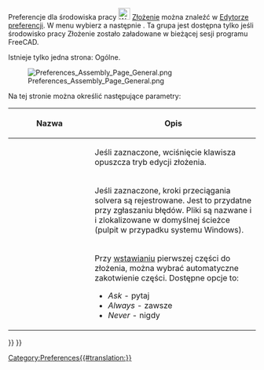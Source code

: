 <languages/>

{{Docnav/pl
|[[Assembly_CreateJointBelt/pl|Utwórz połączenie pasowe]]
|
|[[Assembly_Workbench/pl|środowisko pracy Złożenie]]
|IconL=Assembly_CreateJointBelt.svg
|IconR=
|IconC=Workbench_Assembly.svg
}}

{{TOCright}}

Preferencje dla środowiska pracy [[Image:Workbench_Assembly.svg|24px|link=Assembly_Workbench]] [[Assembly_Workbench/pl|Złożenie]] można znaleźć w [[Preferences_Editor/pl|Edytorze preferencji]]. W menu wybierz {{MenuCommand|Edycja → Preferencje}} a następnie {{MenuCommand|[[Image:Workbench_Assembly.svg|16px]] Złożenie}}. Ta grupa jest dostępna tylko jeśli środowisko pracy Złożenie zostało załadowane w bieżącej sesji programu FreeCAD.

Istnieje tylko jedna strona: Ogólne.

[[Image:Preferences_Assembly_Page_General.png]]

Na tej stronie można określić następujące parametry:

{| class="wikitable"
!style="width: 33%;"|Nazwa
!style="width: 66%;"|Opis
|-
| {{MenuCommand|Esc leaves edit mode}}
| Jeśli zaznaczone, wciśnięcie klawisza {{KEY|Esc}} opuszcza tryb edycji złożenia.
|-
| {{MenuCommand|Log dragging steps}}
| Jeśli zaznaczone, kroki przeciągania solvera są rejestrowane. Jest to przydatne przy zgłaszaniu błędów. Pliki są nazwane {{FileName|runPreDrag.asmt}} i {{FileName|dragging.log}} i zlokalizowane w domyślnej ścieżce {{Incode|std::ofstream}} (pulpit w przypadku systemu Windows).
|-
| {{MenuCommand|Ground first part}}
| Przy [[Assembly_InsertLink/pl|wstawianiu]] pierwszej części do złożenia, można wybrać automatyczne zakotwienie części. Dostępne opcje to:
* ''Ask'' - pytaj
* ''Always'' - zawsze
* ''Never'' - nigdy
|}


{{Docnav/pl
|[[Assembly_CreateJointBelt/pl|Utwórz połączenie pasowe]]
|
|[[Assembly_Workbench/pl|środowisko pracy Złożenie]]
|IconL=Assembly_CreateJointBelt.svg
|IconR=
|IconC=Workbench_Assembly.svg
}}

{{Assembly_Tools_navi{{#translation:}}}}
{{Userdocnavi{{#translation:}}}}
[[Category:Preferences{{#translation:}}]]